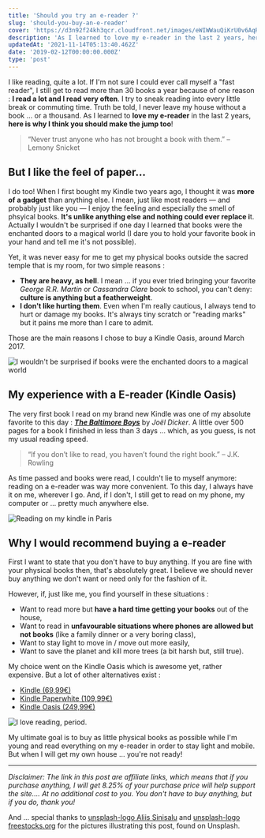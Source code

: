 ```yaml
---
title: 'Should you try an e-reader ?'
slug: 'should-you-buy-an-e-reader'
cover: 'https://d3n92f24kh3qcr.cloudfront.net/images/eWIWWauQiKrU0v6AqRPU.jpg'
description: 'As I learned to love my e-reader in the last 2 years, here is why I think you should make the jump too!'
updatedAt: '2021-11-14T05:13:40.462Z'
date: '2019-02-12T00:00:00.000Z'
type: 'post'
---
```


I like reading, quite a lot. If I'm not sure I could ever call myself a "fast reader", I still get to read more than 30 books a year because of one reason : **I read a lot and I read very often**. I try to sneak reading into every little break or commuting time. Truth be told, I never leave my house without a book ... or a thousand. As I learned to **love my e-reader** in the last 2 years, **here is why I think you should make the jump too**!

> “Never trust anyone who has not brought a book with them.”
> – Lemony Snicket

## But I like the feel of paper…

I do too! When I first bought my Kindle two years ago, I thought it was **more of a gadget** than anything else. I mean, just like most readers — and probably just like you — I enjoy the feeling and especially the smell of phsyical books. **It's unlike anything else and nothing could ever replace i**t. Actually I wouldn't be surprised if one day I learned that books were the enchanted doors to a magical world (I dare you to hold your favorite book in your hand and tell me it's not possible).

Yet, it was never easy for me to get my physical books outside the sacred temple that is my room, for two simple reasons :

-   **They are heavy, as hell**. I mean ... if you ever tried bringing your favorite _George R.R. Martin_ or _Cassandra Clare_ book to school, you can't deny: **culture is anything but a featherweight**.
-   **I don't like hurting them**. Even when I'm really cautious, I always tend to hurt or damage my books. It's always tiny scratch or "reading marks" but it pains me more than I care to admit.

Those are the main reasons I chose to buy a Kindle Oasis, around March 2017.

![I wouldn't be surprised if books were the enchanted doors to a magical world](https://d3n92f24kh3qcr.cloudfront.net/images/m13ygcgRi6gEJjdA5xeF.jpg)

## My experience with a E-reader (Kindle Oasis)

The very first book I read on my brand new Kindle was one of my absolute favorite to this day : **_[The Baltimore Boys](https://www.amazon.fr/dp/B01LZUGSXO/ref=as_li_ss_tl?_encoding=UTF8&btkr=1&linkCode=ll1&tag=matlifdis-21&linkId=9746a68028ab9742ed61491c846547c4&language=fr_FR)_** by _Joël Dicker_. A little over 500 pages for a book I finished in less than 3 days ... which, as you guess, is not my usual reading speed.

> “If you don’t like to read, you haven’t found the right book.”
> – J.K. Rowling

As time passed and books were read, I couldn't lie to myself anymore: reading on a e-reader was way more convenient. To this day, I always have it on me, wherever I go. And, if I don't, I still get to read on my phone, my computer or ... pretty much anywhere else.

![Reading on my kindle in Paris](https://d3n92f24kh3qcr.cloudfront.net/images/eWIWWauQiKrU0v6AqRPU.jpg)

## Why I would recommend buying a e-reader

First I want to state that you don't have to buy anything. If you are fine with your physical books then, that's absolutely great. I believe we should never buy anything we don't want or need only for the fashion of it.

However, if, just like me, you find yourself in these situations :

-   Want to read more but **have a hard time getting your books** out of the house,
-   Want to read in **unfavourable situations where phones are allowed but not books** (like a family dinner or a very boring class),
-   Want to stay light to move in / move out more easily,
-   Want to save the planet and kill more trees (a bit harsh but, still true).

My choice went on the Kindle Oasis which is awesome yet, rather expensive. But a lot of other alternatives exist :

-   [Kindle (69,99€)](https://amzn.to/2Bw6UGS)
-   [Kindle Paperwhite (109,99€)](https://amzn.to/2DyldLl)
-   [Kindle Oasis (249,99€)](https://amzn.to/2RVQ21M)

![I love reading, period.](https://d3n92f24kh3qcr.cloudfront.net/images/N2FRrJ01QTiPl7tUsiDl.jpg)

My ultimate goal is to buy as little physical books as possible while I'm young and read everything on my e-reader in order to stay light and mobile. But when I will get my own house ... you're not ready!

---

_Disclaimer: The link in this post are affiliate links, which means that if you purchase anything, I will get 8.25% of your purchase price will help support the site…. At no additional cost to you. You don't have to buy anything, but if you do, thank you!_

And ... special thanks to [unsplash-logo Aliis Sinisalu](https://unsplash.com/@aliissinisalu?utm_medium=referral&utm_campaign=photographer-credit&utm_content=creditBadge 'Download free do whatever you want high-resolution photos from Aliis Sinisalu') and [unsplash-logo freestocks.org](https://unsplash.com/@freestocks?utm_medium=referral&utm_campaign=photographer-credit&utm_content=creditBadge 'Download free do whatever you want high-resolution photos from freestocks.org') for the pictures illustrating this post, found on Unsplash.
